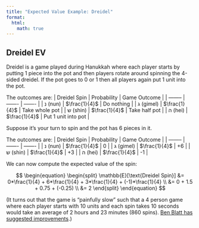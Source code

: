 ```yaml
---
title: "Expected Value Example: Dreidel"
format:
  html:
    math: true
---
```

## Dreidel EV
Dreidel is a game played during Hanukkah where each player starts by putting 1 piece into the pot and then players rotate around spinning the 4-sided dreidel. If the pot goes to 0 or 1 then all players again put 1 unit into the pot. 

The outcomes are: 
| Dreidel Spin    | Probability | Game Outcome | 
| -------- | ------- | ------- |
| נ (nun)  | $\frac{1}{4}$    | Do nothing | 
| ג (gimel) | $\frac{1}{4}$     | Take whole pot | 
| ש (shin)   | $\frac{1}{4}$   | Take half pot | 
| ה (hei)  | $\frac{1}{4}$    | Put 1 unit into pot | 

Suppose it's your turn to spin and the pot has 6 pieces in it. 

The outcomes are: 
| Dreidel Spin    | Probability | Game Outcome | 
| -------- | ------- | ------- |
| נ (nun)  | $\frac{1}{4}$    | 0 | 
| ג (gimel) | $\frac{1}{4}$     | +6 | 
| ש (shin)   | $\frac{1}{4}$   | +3 | 
| ה (hei)  | $\frac{1}{4}$    | -1 | 

We can now compute the expected value of the spin: 

$$
\begin{equation}
\begin{split}
\mathbb{E}[\text{Dreidel Spin}] &= 0*\frac{1}{4} + 6*\frac{1}{4} + 3*\frac{1}{4} + (-1)*\frac{1}{4} \\
  &= 0 + 1.5 + 0.75 + (-0.25) \\
  &= 2
\end{split}
\end{equation}
$$

(It turns out that the game is "painfully slow" such that a 4 person game where each player starts with 10 units and each spin takes 10 seconds would take an average of 2 hours and 23 minutes (860 spins). [Ben Blatt has suggested improvements](https://www.slate.com/articles/life/holidays/2014/12/rules_of_dreidel_the_hannukah_game_is_way_too_slow_let_s_speed_it_up.html).)